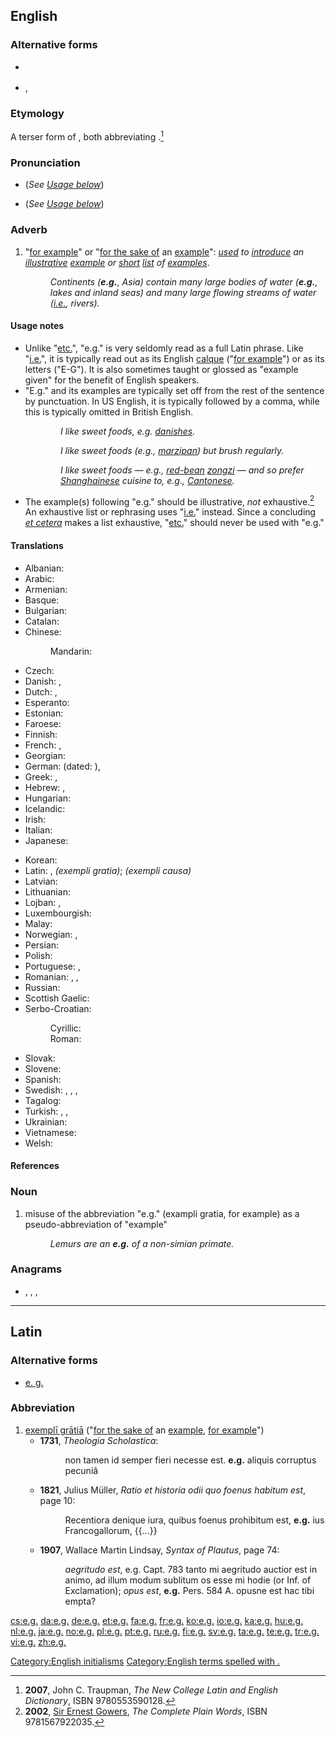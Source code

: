 {{also|Appendix:Variations of "eg"}}
==English==

===Alternative forms===
* {{sense|informal}} {{l|en|eg}}
* {{sense|dated}} {{l|en|ex. gr.}}, {{l|en|e. g.}}

===Etymology===
A terser form of {{m|en|ex. gr.}}, both abbreviating {{der|en|la|exemplī grātiā||[[for the sake of]] an [[example]]}}.<ref>'''2007''', John C. Traupman, ''The New College Latin and English Dictionary'', ISBN 9780553590128.</ref>

===Pronunciation===
* {{a|UK}} {{IPA|/ˌiːˈdʒiː/|/fɔː(ɹ) ɪɡˈzɑːmpəl/|lang=en}} (''See [[#Usage notes|Usage below]]'')
* {{a|US}} {{IPA|/ˌiˈdʒi/|/fɔɹ ɪɡˈzæmpəl/|lang=en}} (''See [[#Usage notes|Usage below]]'')

===Adverb===
{{en-adv|?}}

# "[[for example]]" or "[[for the sake of]] an [[example]]": ''[[use]]d to [[introduce]] an [[illustrative]] [[example]] or [[short]] [[list]] of [[example]]s''.
#: ''Continents ('''e.g.''', Asia) contain many large bodies of water ('''e.g.''', lakes and inland seas) and many large flowing streams of water ([[i.e.]], rivers).''

====Usage notes====
* Unlike "[[etc.]]", "e.g." is very seldomly read as a full Latin phrase. Like "[[i.e.]]", it is typically read out as its English [[calque]] ("[[for example]]") or as its letters ("E-G"). It is also sometimes taught or glossed as "example given" for the benefit of English speakers.
* "E.g." and its examples are typically set off from the rest of the sentence by punctuation. In US English, it is typically followed by a comma, while this is typically omitted in British English.
:: {{a|UK}} ''I like sweet foods, e.g. [[danish]]es.''
:: {{a|US}} ''I like sweet foods (e.g., [[marzipan]]) but brush regularly.''
:: {{a|US}} ''I like sweet foods — e.g., [[red bean|red-bean]] [[zongzi]] — and so prefer [[Shanghainese]] cuisine to, e.g., [[Cantonese]].''
* The example(s) following "e.g." should be illustrative, ''not'' exhaustive.<ref>'''2002''', [[w:Ernest Gowers|Sir Ernest Gowers]], ''The Complete Plain Words'', ISBN 9781567922035.</ref> An exhaustive list or rephrasing uses "[[i.e.]]" instead. Since a concluding ''[[et cetera]]'' makes a list exhaustive, "[[etc.]]" should never be used with "e.g."

====Translations====
{{trans-top|abbreviation for “for example”}}
* Albanian: {{qualifier|[[për shembull]]}} {{t|sq|p. sh.}}
* Arabic: {{t|ar|على سبيل المثال}}
* Armenian: {{t|hy|օր.}} {{qualifier|[[օրինակ]]}}
* Basque: {{t+|eu|adib.}} {{qualifier|[[adibidez]]}}
* Bulgarian: {{qualifier|[[например]]}} {{t|bg|напр.|sc=Cyrl}}
* Catalan: {{t|ca|p. ex.}} {{qualifier|[[per exemple]]}}
* Chinese:
*: Mandarin: {{t+check|cmn|例如|tr=li4 ru2|sc=Hani}}
* Czech: {{t+|cs|např.}}
* Danish: {{t+|da|f.eks.}}, {{t+|da|fx}} {{qualifier|{{t+|da|for eksempel}}}}
* Dutch: {{t+|nl|bv.}}, {{t+|nl|bijv.}} {{qualifier|{{t+|nl|bijvoorbeeld}}}}
* Esperanto: {{qualifier|[[ekzemple]]}} {{t|eo|ekz.}}
* Estonian: {{qualifier|[[näiteks]]}} {{t+|et|nt}}
* Faroese: {{t|fo|t.d.}} {{qualifier|{{t|fo|til dømis}}}}
* Finnish: {{qualifier|[[esimerkiksi]]}} {{t+|fi|esim.}}
* French: {{t+check|fr|par ex.}}, {{t+check|fr|p. ex.}} {{qualifier|[[par exemple]]}} <!-- are both right? -->
* Georgian: {{t+|ka|მაგ.}}
* German: {{qualifier|[[zum Beispiel]]}} {{t+|de|z. B.}} (dated: {{qualifier|[[zum Exempel]]}} {{t|de|z. E.}}), {{qualifier|[[beispielsweise]]}} {{t+|de|bspw.}}
* Greek: {{t+|el|π.χ.}}, {{t+|el|παραδείγματος χάριν}}
* Hebrew: {{t|he|לדוגמה|tr=l'dugmá}}, {{t|he|למשל|tr=l'mashál}}
* Hungarian: {{qualifier|[[például]]}} {{t|hu|[[pl.]]}}
* Icelandic: {{t+|is|t.d.}} {{qualifier|{{t+|is|til dæmis}}}}
* Irish: {{t|ga|m.sh.}}
* Italian: {{qualifier|[[ad esempio]]}} {{t|it|ad es.}}
* Japanese: {{t|ja|例えば|tr=tatoeba|sc=Jpan}}
{{trans-mid}}
* Korean: {{t+|ko|예를 들면|sc=Kore}}
* Latin: {{t+|la|e. g.}}, {{t+|la|ex. gr.}} ''(exempli gratia)''; {{t+|la|e. c.}} ''(exempli causa)''
* Latvian: {{qualifier|[[piemēram]]}} {{t|lv|piem.}}
* Lithuanian: {{qualifier|[[pavyzdžiui]]}} {{t|lt|pvz.}}
* Lojban: {{t+|jbo|mu'u}}, {{t+|jbo|mu'a}}
* Luxembourgish: {{t|lb|z. B.}}
* Malay: {{t|ms|mis.}} {{qualifier|[[misalnya]]}}
* Norwegian: {{t+|no|f.eks.}} {{qualifier|{{t+|no|for eksempel}}}}, {{t+|no|t.d.}} {{qualifier|{{t|no|til dømes}}}}
* Persian: {{t|fa|برای مثال|sc=Arab}}
* Polish: {{qualifier|[[na]] [[przykład]]}} {{t+|pl|np.}}
* Portuguese: {{t+|pt|p. ex.}}, {{qualifier|[[por exemplo]]}} {{t+|pt|ex.}}
* Romanian: {{t|ro|de exemplu}}, {{t|ro|de ex.}}, {{t|ro|e.g.}}
* Russian: {{qualifier|[[например]]}} {{t|ru|напр.}}
* Scottish Gaelic: {{t+|gd|me}}
* Serbo-Croatian:
*: Cyrillic: {{t|sh|нпр.}} {{qualifier|[[на]] [[пример]]}}
*: Roman: {{t|sh|npr.}} {{qualifier|[[na]] [[primer]]}}
* Slovak: {{qualifier|[[napríklad]]}} {{t+|sk|napr.}}
* Slovene: {{qualifier|[[na]] [[primer]]}} {{t|sl|npr.}}
* Spanish: {{t+|es|por ejemplo}}
* Swedish: {{t+|sv|t.ex.}}, {{t+|sv|t ex}}, {{t|sv|tex.}} {{t|sv|t. ex.}} {{qualifier|{{t+|sv|till exempel}}}}, {{t+|sv|exempelvis}}
* Tagalog: {{t+|tl|halimbawa}}
* Turkish: {{t+|tr|örneğin}}, {{t+|tr|mesela}}, {{t|tr|örn.}}
* Ukrainian: {{t|uk|наприклад|tr=napryklad}}
* Vietnamese: {{qualifier|[[ví dụ]]}} {{t|vi|vd.}}
* Welsh: {{t|cy|e.e.}}
{{trans-bottom}}

====References====
<references/>

===Noun===
{{en-noun|?}}

# {{label|en|informal}} misuse of the abbreviation "e.g." (exampli gratia, for example) as a pseudo-abbreviation of "example"
#: ''Lemurs are an '''e.g.''' of a non-simian primate.''

===Anagrams===
* {{l|en|Ge}}, {{l|en|gE}}, {{l|en|GE}}, {{l|en|ge}}

[[Category:English initialisms]]
[[Category:English terms spelled with .]]

----

==Latin==

===Alternative forms===
* [[e. g.]]

===Abbreviation===
{{rfc-header|Abbreviation}}
{{head|la|abbreviation}}

# [[exempli gratia|exemplī grātiā]] ("[[for the sake of]] an [[example]], [[for example]]")
#* '''1731''', ''Theologia Scholastica'':
#*: non tamen id semper fieri necesse est. '''e.g.''' aliquis corruptus pecuniâ
#* '''1821''', Julius Müller, ''Ratio et historia odii quo foenus habitum est'', page 10:
#*: Recentiora denique iura, quibus foenus prohibitum est, '''e.g.''' ius Francogallorum, {{...}}
#* '''1907''', Wallace Martin Lindsay, ''Syntax of Plautus'', page 74:
#*: ''aegritudo est'', e.g. Capt. 783 tanto mi aegritudo auctior est in animo, ad illum modum sublitum os esse mi hodie (or Inf. of Exclamation); ''opus est'', '''e.g.''' Pers. 584 A. opusne est hac tibi empta?

[[cs:e.g.]]
[[da:e.g.]]
[[de:e.g.]]
[[et:e.g.]]
[[fa:e.g.]]
[[fr:e.g.]]
[[ko:e.g.]]
[[io:e.g.]]
[[ka:e.g.]]
[[hu:e.g.]]
[[nl:e.g.]]
[[ja:e.g.]]
[[no:e.g.]]
[[pl:e.g.]]
[[pt:e.g.]]
[[ru:e.g.]]
[[fi:e.g.]]
[[sv:e.g.]]
[[ta:e.g.]]
[[te:e.g.]]
[[tr:e.g.]]
[[vi:e.g.]]
[[zh:e.g.]]
